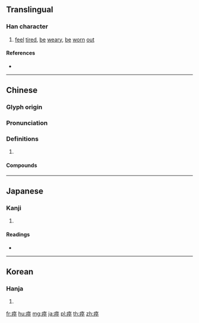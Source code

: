 {{character info/new}}
==Translingual==

===Han character===
{{Han char|rn=104|rad=疒|as=08|sn=13|four=00148|canj=KYOJ}}

# [[feel]] [[tired]], [[be]] [[weary]], [[be]] [[worn]] [[out]]

====References====
* {{Han ref|kx=0776.020|dkj=22294|dj=1186.210|hdz=42682.050|uh=7601|ud=30209|bh=B7F1|bd=47089}}

----

==Chinese==
{{zh-forms}}

===Glyph origin===
{{Han etym}}

===Pronunciation===
{{zh-pron
|m=cuì
|c=seoi6
|mc=y
|oc=y
|cat=
}}

===Definitions===
{{zh-hanzi}}

# {{rfdef|zh}}

====Compounds====
{{zh-der|心力交瘁|勞瘁|心身俱瘁|殄瘁|瘁瘁|神勞形瘁|盡瘁鞠躬|盡瘁|身心交瘁|鞠躬盡瘁}}

----

==Japanese==

===Kanji===
{{ja-kanji|grade=|rs=疒08}}

# {{defn|lang=ja|sort=疒08}}

====Readings====
* {{ja-readings|on=[[すい]] (sui)|kun=[[つかれる]] (tsukareru)|nanori=}}

----

==Korean==

===Hanja===
{{ko-hanja|hangeul=취|eumhun=|rv=chwi|mr=ch'wi|y=chwi}}

# {{defn|lang=ko|sort=疒08}}

[[fr:瘁]]
[[hu:瘁]]
[[mg:瘁]]
[[ja:瘁]]
[[pl:瘁]]
[[th:瘁]]
[[zh:瘁]]